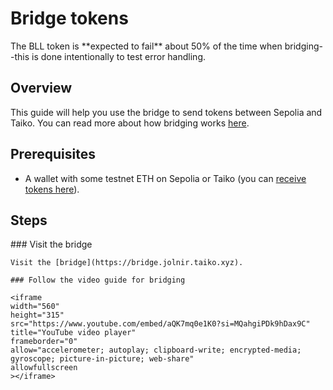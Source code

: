 
# Bridge tokens

<Callout type="warning">
  The BLL token is **expected to fail** about 50% of the time when
  bridging--this is done intentionally to test error handling.
</Callout>

## Overview

This guide will help you use the bridge to send tokens between Sepolia and Taiko. You can read more about how bridging works [here](/docs/concepts/bridging).

## Prerequisites

- A wallet with some testnet ETH on Sepolia or Taiko (you can [receive tokens here](/docs/guides/receive-tokens)).

## Steps

<Steps>
    ### Visit the bridge

    Visit the [bridge](https://bridge.jolnir.taiko.xyz).

    ### Follow the video guide for bridging

    <iframe
    width="560"
    height="315"
    src="https://www.youtube.com/embed/aQK7mq0e1K0?si=MQahgiPDk9hDax9C"
    title="YouTube video player"
    frameborder="0"
    allow="accelerometer; autoplay; clipboard-write; encrypted-media; gyroscope; picture-in-picture; web-share"
    allowfullscreen
    ></iframe>

</Steps>
